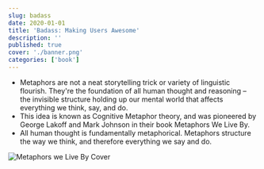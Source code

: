 ```yaml
---
slug: badass
date: 2020-01-01
title: 'Badass: Making Users Awesome'
description: ''
published: true
cover: './banner.png'
categories: ['book']
---
```


- Metaphors are not a neat storytelling trick or variety of linguistic flourish. They're the foundation of all human thought and reasoning – the invisible structure holding up our mental world that affects everything we think, say, and do. 
- This idea is known as Cognitive Metaphor theory, and was pioneered by George Lakoff and Mark Johnson in their book Metaphors We Live By.
- All human thought is fundamentally metaphorical. Metaphors structure the way we think, and therefore everything we say and do.

![Metaphors we Live By Cover](https://images-na.ssl-images-amazon.com/images/I/41gWTWp93GL._SX322_BO1,204,203,200_.jpg)

